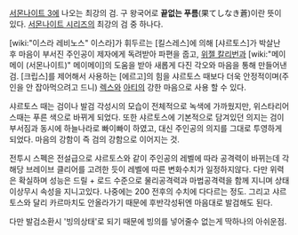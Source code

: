 [[서몬나이트 3]]에 나오는 최강의 검. 구 왕국어로 '''끝없는 푸름'''(果てしなき蒼)이란 뜻이 있다. [[서몬나이트 시리즈]]의 최강의 검 중 하나다.

[wiki:"이스라 레비노스" 이스라]가 휘두르는 [킬스레스]에 의해 [샤르토스]가 박살난 후 마음이 부서진 주인공이 제자에게 독려받아 파편을 줍고, [[위젤 칼리번]]과 [wiki:"메이메이 (서몬나이트)" 메이메이]의 도움을 받아 새롭게 다진 각오와 마음을 통해 만들어낸 검. [크립스]를 제어해서 사용하는 [에르고]의 힘을 샤르토스 때보다 더욱 안정적이며(주인을 안 잡아먹으려고 드니) [[렉스]]와 [[아티]]의 강한 마음으로 사용 할 수 있다.

샤르토스 때는 검이나 발검 각성시의 모습이 전체적으로 녹색에 가까웠지만, 위스타리어스때는 푸른 색으로 바뀌게 되었다. 또한 샤르토스에 기본적으로 담겨있던 의지는 검이 부서짐과 동시에 하늘나라로 빠이빠이 하였고, 대신 주인공의 의지를 그대로 투영하게 되었다. 마음의 강함이 즉 검의 강함으로 이어지는 것.

전투시 스펙은 전설급으로 샤르토스와 같이 주인공의 레벨에 따라 공격력이 바뀌는데 각 해당 브레이브 클리어를 고려한 듯이 레벨에 따른 변화수치가 일정하지않다. 다만 위력은 확실하며 성능은 드릴 + 로드 수준으로 물리공격력과 마법공격력을 함께 지니며 상태이상무시 속성을 지니고있다. 나중에는 200 전후의 수치에 다다르는 정도. 그리고 샤르토스와 달리 카르마치도 안올라가기 때문에 후반각성뒤엔 마음대로 발검해도 된다.

다만 발검소환시 '빙의상태'로 되기 때문에 빙의를 넣어줄수 없는게 딱하나의 아쉬운점.
